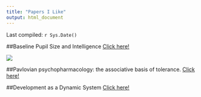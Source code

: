 ```yaml
---
title: "Papers I Like"
output: html_document
---
```

Last compiled: `r Sys.Date()`

##Baseline Pupil Size and Intelligence 
[Click here!](https://www.ncbi.nlm.nih.gov/pubmed/27821254)

![](images/pupil.png)



##Pavlovian psychopharmacology: the associative basis of tolerance.
[Click here!](https://www.ncbi.nlm.nih.gov/pubmed/10975617/)

##Development as a Dynamic System
[Click here!](http://www.indiana.edu/~cogdev/labwork/dynamicsystem.pdf)
